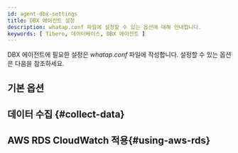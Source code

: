 ```yaml
---
id: agent-dbx-settings
title: DBX 에이전트 설정
description: whatap.conf 파일에 설정할 수 있는 옵션에 대해 안내합니다.
keywords: [ Tibero, 데이터베이스, DBX 에이전트 ]
---
```




DBX 에이전트에 필요한 설정은 *whatap.conf* 파일에 작성합니다. 설정할 수 있는 옵션은 다음을 참조하세요.

## 기본 옵션

<Dbagentdbxbasicoption />

## 데이터 수집 {#collect-data}

<Dbagentsettingdatacollection /> 

## AWS RDS CloudWatch 적용{#using-aws-rds}

<AWSRDSdesc name='db_postgresql_counter' />

<Dbagentaws />

<Dbaes256encrypt />  

<Dbsettingagentnamedetails level={2} agentType="DBX" />